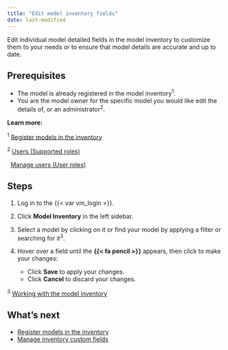 ```yaml
---
title: "Edit model inventory fields"
date: last-modified
---
```


Edit individual model detailed fields in the model inventory to customize them to your needs or to ensure that model details are accurate and up to date. 

## Prerequisites

- The model is already registered in the model inventory^1^.
- You are the model owner for the specific model you would like edit the details of, or an administrator^2^.

::: {.column-margin}
**Learn more:**

^1^ [Register models in the inventory](register-models-in-inventory.qmd)

^2^ [Users (Supported roles)](/guide/configuration/managing-users.qmd#supported-roles)

|   [Manage users (User roles)](/guide/configuration/manage-users.qmd#user-roles)
:::

## Steps

<!--- NR TO DO Check with Mehdi: these steps didn't work for me, can't edit. Wrong permissions maybe? --->

1. Log in to the {{< var vm_login >}}.

2. Click **Model Inventory** in the left sidebar. 

3. Select a model by clicking on it or find your model by applying a filter or searching for it^3^.

4. Hover over a field until the **{{< fa pencil >}}** appears, then click to make your changes:  

   - Click **Save** to apply your changes.
   - Click **Cancel** to discard your changes.

::: {.column-margin}
^3^ [Working with the model inventory](/guide/model-inventory/working-with-model-inventory.qmd#search-filter-and-sort-models)
:::

<!---
## Troubleshooting

[Include any common issues or errors that may arise during the task and how to resolve them.]
--->

## What's next

- [Register models in the inventory](register-models-in-inventory.qmd)
- [Manage inventory custom fields](manage-inventory-custom-fields.qmd)
